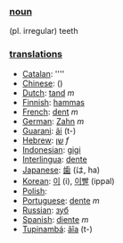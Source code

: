 === [[noun]] ===
(pl. irregular) teeth

=== [[translation]]s ===

*[[Catalan]]: [[]] ''''
*[[Chinese]]: [[]] ()
*[[Dutch]]: [[tand]] ''m''
*[[Finnish]]: [[hammas]]
*[[French]]: [[dent]] ''m''
*[[German]]: [[Zahn]] ''m''
*[[Guarani]]: [[ãi]] (t-)
*[[Hebrew]]: [[שן]] ''f''
*[[Indonesian]]: [[gigi]]
*[[Interlingua]]: [[dente]]
*[[Japanese]]: [[歯]] (は, ha)
*[[Korean]]: [[이]] (i), [[이빨]] (ippal)
*[[Polish]]: [[]]
*[[Portuguese]]: [[dente]] ''m''
*[[Russian]]: [[зуб]]
*[[Spanish]]: [[diente]] ''m''
*[[Tupinambá]]: [[ãîa]] (t-)